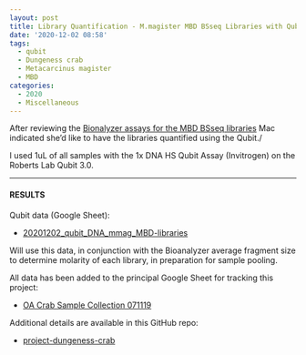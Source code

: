 ```yaml
---
layout: post
title: Library Quantification - M.magister MBD BSseq Libraries with Qubit
date: '2020-12-02 08:58'
tags:
  - qubit
  - Dungeness crab
  - Metacarcinus magister
  - MBD
categories:
  - 2020
  - Miscellaneous
---
```

After reviewing the [Bionalyzer assays for the MBD BSseq libraries](https://robertslab.github.io/sams-notebook/posts/2020/2020-11-25-Bioanalyzer-M.magister-MBD-BSseq-Libraries.html) Mac indicated she'd like to have the libraries quantified using the Qubit./

I used 1uL of all samples with the 1x DNA HS Qubit Assay (Invitrogen) on the Roberts Lab Qubit 3.0.

---

#### RESULTS

Qubit data (Google Sheet):

- [20201202_qubit_DNA_mmag_MBD-libraries](https://docs.google.com/spreadsheets/d/1og3084vUozB8cQEpja3nVl3G7_reLGVq5RlvaVCkNWw/edit?usp=sharing)

Will use this data, in conjunction with the Bioanalyzer average fragment size to determine molarity of each library, in preparation for sample pooling.

All data has been added to the principal Google Sheet for tracking this project:

- [OA Crab Sample Collection 071119](https://docs.google.com/spreadsheets/d/1ym0XnYVts98tIUCn0kIaU6VuvqxzV7LoSx9RHwLdiIs/edit#gid=1430155532)

Additional details are available in this GitHub repo:

- [project-dungeness-crab](https://github.com/RobertsLab/project-dungeness-crab)
